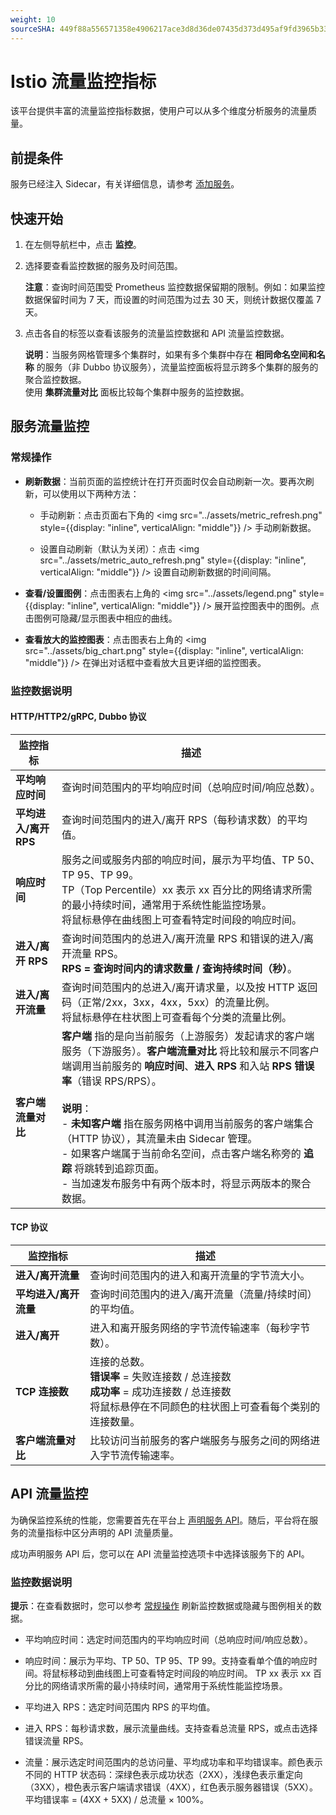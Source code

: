 ```yaml
---
weight: 10
sourceSHA: 449f88a556571358e4906217ace3d8d36de07435d373d495af9fd3965b33ca53
---
```


# Istio 流量监控指标

该平台提供丰富的流量监控指标数据，使用户可以从多个维度分析服务的流量质量。

## 前提条件

服务已经注入 Sidecar，有关详细信息，请参考 [添加服务](../../microservice/add-service.md#add-servicemesh-service)。

## 快速开始

1. 在左侧导航栏中，点击 **监控**。
2. 选择要查看监控数据的服务及时间范围。

   **注意**：查询时间范围受 Prometheus 监控数据保留期的限制。例如：如果监控数据保留时间为 7 天，而设置的时间范围为过去 30 天，则统计数据仅覆盖 7 天。
3. 点击各自的标签以查看该服务的流量监控数据和 API 流量监控数据。

   **说明**：当服务网格管理多个集群时，如果有多个集群中存在 **相同命名空间和名称** 的服务（非 Dubbo 协议服务），流量监控面板将显示跨多个集群的服务的聚合监控数据。<br />使用 **集群流量对比** 面板比较每个集群中服务的监控数据。

## 服务流量监控

### 常规操作

- **刷新数据**：当前页面的监控统计在打开页面时仅会自动刷新一次。要再次刷新，可以使用以下两种方法：

  - 手动刷新：点击页面右下角的 <img src="../assets/metric_refresh.png" style={{display: "inline", verticalAlign: "middle"}} /> 手动刷新数据。

  - 设置自动刷新（默认为关闭）：点击 <img src="../assets/metric_auto_refresh.png" style={{display: "inline", verticalAlign: "middle"}} /> 设置自动刷新数据的时间间隔。

- **查看/设置图例**：点击图表右上角的 <img src="../assets/legend.png" style={{display: "inline", verticalAlign: "middle"}} /> 展开监控图表中的图例。点击图例可隐藏/显示图表中相应的曲线。

- **查看放大的监控图表**：点击图表右上角的 <img src="../assets/big_chart.png" style={{display: "inline", verticalAlign: "middle"}} /> 在弹出对话框中查看放大且更详细的监控图表。

### 监控数据说明

#### HTTP/HTTP2/gRPC, Dubbo 协议

| 监控指标                        | 描述                                                                                                                                                                                                                                                                                                                                                                                                                                                                                                                                                                                                                                                                                                                                                                   |
| ------------------------------- | ------------------------------------------------------------------------------------------------------------------------------------------------------------------------------------------------------------------------------------------------------------------------------------------------------------------------------------------------------------------------------------------------------------------------------------------------------------------------------------------------------------------------------------------------------------------------------------------------------------------------------------------------------------------------------------------------------------------------------------------------------------------------ |
| **平均响应时间**                | 查询时间范围内的平均响应时间（总响应时间/响应总数）。                                                                                                                                                                                                                                                                                                                                                                                                                                                                                                                                                                                                                                                                                                                |
| **平均进入/离开 RPS**           | 查询时间范围内的进入/离开 RPS（每秒请求数）的平均值。                                                                                                                                                                                                                                                                                                                                                                                                                                                                                                                                                                                                                                                                                                               |
| **响应时间**                    | 服务之间或服务内部的响应时间，展示为平均值、TP 50、TP 95、TP 99。<br />TP（Top Percentile）xx 表示 xx 百分比的网络请求所需的最小持续时间，通常用于系统性能监控场景。<br />将鼠标悬停在曲线图上可查看特定时间段的响应时间。                                                                                                                                                                                                                                                                                                                                                                                                                                             |
| **进入/离开 RPS**               | 查询时间范围内的总进入/离开流量 RPS 和错误的进入/离开流量 RPS。<br />**RPS = 查询时间内的请求数量 / 查询持续时间（秒）**。                                                                                                                                                                                                                                                                                                                                                                                                                                                                                                                                                                                                                                           |
| **进入/离开流量**               | 查询时间范围内的总进入/离开请求量，以及按 HTTP 返回码（正常/2xx，3xx，4xx，5xx）的流量比例。<br />将鼠标悬停在柱状图上可查看每个分类的流量比例。                                                                                                                                                                                                                                                                                                                                                                                                                                                                                                                                                                                                                |
| **客户端流量对比**              | **客户端** 指的是向当前服务（上游服务）发起请求的客户端服务（下游服务）。**客户端流量对比** 将比较和展示不同客户端调用当前服务的 **响应时间**、**进入 RPS** 和入站 **RPS 错误率**（错误 RPS/RPS）。<br /><br />**说明**：<br />- **未知客户端** 指在服务网格中调用当前服务的客户端集合（HTTP 协议），其流量未由 Sidecar 管理。<br />- 如果客户端属于当前命名空间，点击客户端名称旁的 **追踪** 将跳转到追踪页面。<br />- 当加速发布服务中有两个版本时，将显示两版本的聚合数据。 |

#### TCP 协议

| 监控指标                        | 描述                                                                                                                                                                                                                                                                       |
| ------------------------------ | ---------------------------------------------------------------------------------------------------------------------------------------------------------------------------------------------------------------------------------------------------------------------- |
| **进入/离开流量**                | 查询时间范围内的进入和离开流量的字节流大小。                                                                                                                                                                                                                                   |
| **平均进入/离开流量**            | 查询时间范围内的进入/离开流量（流量/持续时间）的平均值。                                                                                                                                                                                                                         |
| **进入/离开**                   | 进入和离开服务网络的字节流传输速率（每秒字节数）。                                                                                                                                                                                                                               |
| **TCP 连接数**                  | 连接的总数。<br />**错误率** = 失败连接数 / 总连接数<br />**成功率** = 成功连接数 / 总连接数<br />将鼠标悬停在不同颜色的柱状图上可查看每个类别的连接数量。                                                                                                            |
| **客户端流量对比**              | 比较访问当前服务的客户端服务与服务之间的网络进入字节流传输速率。                                                                                                                                                                                                                      |

## API 流量监控

为确保监控系统的性能，您需要首先在平台上 [声明服务 API](./create_api.mdx)。随后，平台将在服务的流量指标中区分声明的 API 流量质量。

成功声明服务 API 后，您可以在 API 流量监控选项卡中选择该服务下的 API。

### 监控数据说明

**提示**：在查看数据时，您可以参考 [常规操作](#常规操作) 刷新监控数据或隐藏与图例相关的数据。

- 平均响应时间：选定时间范围内的平均响应时间（总响应时间/响应总数）。

- 响应时间：展示为平均、TP 50、TP 95、TP 99。支持查看单个值的响应时间。将鼠标移动到曲线图上可查看特定时间段的响应时间。
  TP xx 表示 xx 百分比的网络请求所需的最小持续时间，通常用于系统性能监控场景。

- 平均进入 RPS：选定时间范围内 RPS 的平均值。

- 进入 RPS：每秒请求数，展示流量曲线。支持查看总流量 RPS，或点击选择错误流量 RPS。

- 流量：展示选定时间范围内的总访问量、平均成功率和平均错误率。颜色表示不同的 HTTP 状态码：深绿色表示成功状态（2XX），浅绿色表示重定向（3XX），橙色表示客户端请求错误（4XX），红色表示服务器错误（5XX）。平均错误率 = (4XX + 5XX) / 总流量 × 100%。
